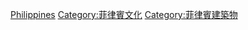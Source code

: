 [[Category:亞洲各國博物館|Philippines]]

[[Category:菲律賓文化|Category:菲律賓文化]]
[[Category:菲律賓建築物|Category:菲律賓建築物]]